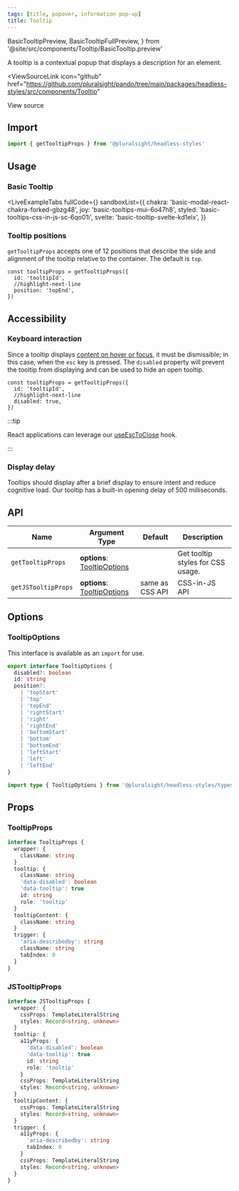 ```yaml
---
tags: [title, popover, information pop-up]
title: Tooltip
---
```


  BasicTooltipPreview,
  BasicTooltipFullPreview,
} from '@site/src/components/Tooltip/BasicTooltip.preview'

A tooltip is a contextual popup that displays a description for an element.

<ViewSourceLink
  icon="github"
  href="https://github.com/pluralsight/pando/tree/main/packages/headless-styles/src/components/Tooltip"
>
  View source
</ViewSourceLink>

## Import

```javascript
import { getTooltipProps } from '@pluralsight/headless-styles'
```

## Usage

### Basic Tooltip

<BasicTooltip />

<LiveExampleTabs
  fullCode={<BasicTooltipFullPreview />}
  sandboxList={{
    chakra: 'basic-modal-react-chakra-forked-gbzg48',
    joy: 'basic-tooltips-mui-6o47h8',
    styled: 'basic-tooltips-css-in-js-sc-6qo01i',
    svelte: 'basic-tooltip-svelte-kd1elx',
  }}
>
  <BasicTooltipPreview />
</LiveExampleTabs>

### Tooltip positions

`getTooltipProps` accepts one of 12 positions that describe the side and alignment of the tooltip relative to the container.
The default is `top`.

<TooltipPositions />

```
const tooltipProps = getTooltipProps({
  id: 'tooltipId',
  //highlight-next-line
  position: 'topEnd',
})
```

## Accessibility

### Keyboard interaction

Since a tooltip displays [content on hover or focus](https://www.w3.org/WAI/WCAG21/Understanding/content-on-hover-or-focus.html),
it must be dismissible; in this case, when the `esc` key is pressed.
The `disabled` property will prevent the tooltip from displaying and can be used to hide an open tooltip.

```
const tooltipProps = getTooltipProps({
  id: 'tooltipId',
  //highlight-next-line
  disabled: true,
})
```

:::tip

React applications can leverage our [useEscToClose](../react-utils/use-esc-to-close.mdx) hook.

:::

### Display delay

Tooltips should display after a brief display to ensure intent and reduce cognitive load.
Our tooltip has a built-in opening delay of 500 milliseconds.

## API

| Name                | Argument Type                                  | Default         | Description                       |
| ------------------- | ---------------------------------------------- | --------------- | --------------------------------- |
| `getTooltipProps`   | **options**: [TooltipOptions](#tooltipoptions) |                 | Get tooltip styles for CSS usage. |
| `getJSTooltipProps` | **options**: [TooltipOptions](#tooltipoptions) | same as CSS API | CSS-in-JS API                     |

## Options

### TooltipOptions

This interface is available as an `import` for use.

```typescript
export interface TooltipOptions {
  disabled?: boolean
  id: string
  position?:
    | 'topStart'
    | 'top'
    | 'topEnd'
    | 'rightStart'
    | 'right'
    | 'rightEnd'
    | 'bottomStart'
    | 'bottom'
    | 'bottomEnd'
    | 'leftStart'
    | 'left'
    | 'leftEnd'
}
```

```typescript title="Import example"
import type { TooltipOptions } from '@pluralsight/headless-styles/types'
```

## Props

### TooltipProps

```typescript
interface TooltipProps {
  wrapper: {
    className: string
  }
  tooltip: {
    className: string
    'data-disabled': boolean
    'data-tooltip': true
    id: string
    role: 'tooltip'
  }
  tooltipContent: {
    className: string
  }
  trigger: {
    'aria-describedby': string
    className: string
    tabIndex: 0
  }
}
```

### JSTooltipProps

```typescript
interface JSTooltipProps {
  wrapper: {
    cssProps: TemplateLiteralString
    styles: Record<string, unknown>
  }
  tooltip: {
    a11yProps: {
      'data-disabled': boolean
      'data-tooltip': true
      id: string
      role: 'tooltip'
    }
    cssProps: TemplateLiteralString
    styles: Record<string, unknown>
  }
  tooltipContent: {
    cssProps: TemplateLiteralString
    styles: Record<string, unknown>
  }
  trigger: {
    a11yProps: {
      'aria-describedby': string
      tabIndex: 0
    }
    cssProps: TemplateLiteralString
    styles: Record<string, unknown>
  }
}
```
